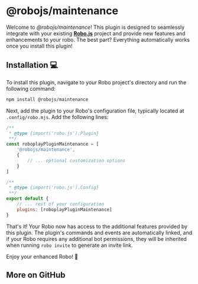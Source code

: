 
# @robojs/maintenance

Welcome to _@robojs/maintenance_! This plugin is designed to seamlessly integrate with your existing **[Robo.js](https://github.com/Wave-Play/robo)** project and provide new features and enhancements to your robo. The best part? Everything automatically works once you install this plugin!

## Installation 💻

To install this plugin, navigate to your Robo project's directory and run the following command:

```bash
npm install @robojs/maintenance
```

Next, add the plugin to your Robo's configuration file, typically located at `.config/robo.mjs`. Add the following lines:

```javascript
/**
 * @type {import('robo.js').Plugin}
 **/
const roboplayPluginMaintenance = [
	'@robojs/maintenance',
	{
		// ... optional customization options
	}
]

/**
 * @type {import('robo.js').Config}
 **/
export default {
	// ... rest of your configuration
	plugins: [roboplayPluginMaintenance]
}
```

That's it! Your Robo now has access to the additional features provided by this plugin. The plugin's commands and events are automatically linked, and if your Robo requires any additional bot permissions, they will be inherited when running `robo invite` to generate an invite link.

Enjoy your enhanced Robo! 🚀


## More on GitHub

<CardRow><Card href="https://github.com/Wave-Play/robo.js/tree/main/packages/plugin-maintenance" title="🔗 GitHub Repository" description="Explore source code on GitHub."/></CardRow>